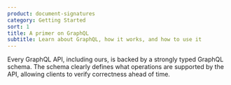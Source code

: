 ```yaml
---
product: document-signatures
category: Getting Started
sort: 1
title: A primer on GraphQL
subtitle: Learn about GraphQL, how it works, and how to use it
---
```



Every GraphQL API, including ours, is backed by a strongly typed GraphQL schema. The schema clearly defines what operations are supported by the API, allowing clients to verify correctness ahead of time.

